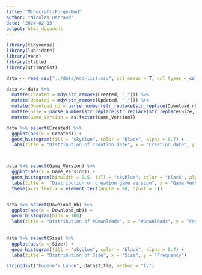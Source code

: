 ```yaml
---
title: "Minecraft-Forge-Mod"
author: "Nicolas Harrand"
date: '2024-02-13'
output: html_document
---
```


```r
library(tidyverse)
library(lubridate)
library(venn)
library(xtable)
library(stringdist)
```


```r



data <- read_csv("../data/mod-list.csv", col_names = T, col_types = cols())

```

```r

data <- data %>% 
  mutate(Created = mdy(str_remove(Created, ","))) %>% 
  mutate(Updated = mdy(str_remove(Updated, ","))) %>%
  mutate(Download_nb = parse_number(str_replace(str_replace(Download_nb, "M", "e6"), "K", "e3"))) %>%
  mutate(Size = parse_number(str_replace(str_replace(str_replace(Size, " GB", "e9"), " MB", "e6"), " KB", "e3"))) %>%
  mutate(Game_Version = as.factor(Game_Version))


```

```r

data %>% select(Created) %>% 
  ggplot(aes(x = Created)) + 
  geom_histogram(fill = "skyblue", color = "black", alpha = 0.7) +
  labs(title = "Distribution of creation date", x = "Creation date", y = "Frequency")



data %>% select(Game_Version) %>% 
  ggplot(aes(x = Game_Version)) + 
  geom_histogram(binwidth = 0.5, fill = "skyblue", color = "black", alpha = 0.7, stat="count") +
  labs(title =  "Distribution of creation game version", x = "Game Version", y = "Frequency") +
  theme(axis.text.x = element_text(angle = 90, hjust = 1))


data %>% select(Download_nb) %>% 
  ggplot(aes(x = Download_nb)) + 
  geom_histogram(bins = 100) 
  labs(title = "Distribution of #Downloads", x = "#Downloads", y = "Frequency")
  
  
data %>% select(Size) %>% 
  ggplot(aes(x = Size)) + 
  geom_histogram(fill = "skyblue", color = "black", alpha = 0.7) +
  labs(title = "Distribution of Size", x = "Size", y = "Frequency")

```



```r


stringdist("Eugene's Lance", data$Title, method = "lv")


```